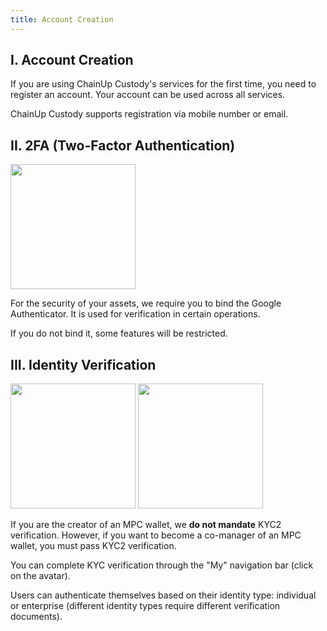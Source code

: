 ```yaml
---
title: Account Creation
---
```


## I. Account Creation

If you are using ChainUp Custody's services for the first time, you need to register an account. Your account can be used across all services.

ChainUp Custody supports registration via mobile number or email.

## II. 2FA (Two-Factor Authentication)

<div className="w-full flex items-center justify-center">
    <img src="/images/quickstart/login-ga_cn.png" width="200"/>
</div>

For the security of your assets, we require you to bind the Google Authenticator. It is used for verification in certain operations.

<Warning>
If you do not bind it, some features will be restricted.
</Warning>

## III. Identity Verification

<div className="w-full flex items-center justify-center">
    <CardGroup cols={2}>
        <img src="/images/quickstart/login-auth1_cn.jpg" width="200"/>
        <img src="/images/quickstart/login-auth2_cn.jpg" width="200"/>
    </CardGroup>
</div>

If you are the creator of an MPC wallet, we **do not mandate** KYC2 verification. However, if you want to become a co-manager of an MPC wallet, you must pass KYC2 verification.

You can complete KYC verification through the "My" navigation bar (click on the avatar).

Users can authenticate themselves based on their identity type: individual or enterprise (different identity types require different verification documents).